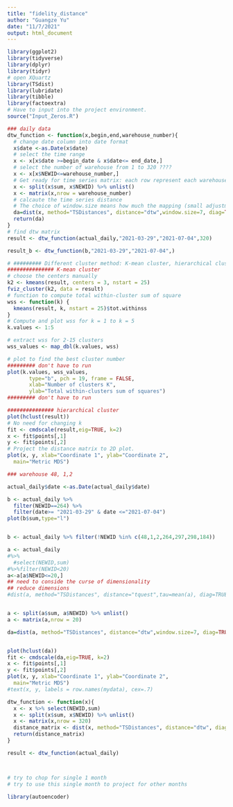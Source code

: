 ```yaml
---
title: "fidelity_distance"
author: "Guangze Yu"
date: "11/7/2021"
output: html_document
---
```


```r
library(ggplot2)
library(tidyverse)
library(dplyr)
library(tidyr)
# open XQuartz
library(TSdist)
library(lubridate)
library(tibble)
library(factoextra)
# Have to input into the project environment.
source("Input_Zeros.R")
```


```r
### daily data
dtw_function <- function(x,begin,end,warehouse_number){
  # change date column into date format
  x$date <-as.Date(x$date)
  # select the time range
  x <- x[x$date >=begin_date & x$date<= end_date,]
  # select the number of warehouse from 1 to 320 ????
  x <- x[x$NEWID<=warehouse_number,]
  # Get ready for time series matrix: each row represent each warehouse, each column represnts one time spot
  x <- split(x$sum, x$NEWID) %>% unlist()
  x <- matrix(x,nrow = warehouse_number)
  # calcaute the time series distance 
  # The choice of window.size means how much the mapping (small adjustment?)
  da=dist(x, method="TSDistances", distance="dtw",window.size=7, diag=TRUE, upper=TRUE)
  return(da)
}
# find dtw matrix
result <- dtw_function(actual_daily,"2021-03-29","2021-07-04",320)

result_b <- dtw_function(b,"2021-03-29","2021-07-04",)

# ######### Different cluster method: K-mean cluster, hierarchical cluster
############### K-mean cluster
# choose the centers manually
k2 <- kmeans(result, centers = 3, nstart = 25)
fviz_cluster(k2, data = result)
# function to compute total within-cluster sum of square 
wss <- function(k) {
  kmeans(result, k, nstart = 25)$tot.withinss
}
# Compute and plot wss for k = 1 to k = 5
k.values <- 1:5

# extract wss for 2-15 clusters
wss_values <- map_dbl(k.values, wss)

# plot to find the best cluster number 
######### don't have to run
plot(k.values, wss_values,
       type="b", pch = 19, frame = FALSE, 
       xlab="Number of clusters K",
       ylab="Total within-clusters sum of squares")
######### don't have to run

############### hierarchical cluster
plot(hclust(result))
# No need for changing k
fit <- cmdscale(result,eig=TRUE, k=2)
x <- fit$points[,1]
y <- fit$points[,2]
# Project the distance matrix to 2D plot. 
plot(x, y, xlab="Coordinate 1", ylab="Coordinate 2",
  main="Metric MDS")

### warehouse 48, 1,2 

actual_daily$date <-as.Date(actual_daily$date)

b <- actual_daily %>% 
  filter(NEWID==264) %>%
  filter(date>= "2021-03-29" & date <="2021-07-04")
plot(b$sum,type="l")


b <- actual_daily %>% filter(!NEWID %in% c(48,1,2,264,297,298,184))
```


```r
a <- actual_daily 
#%>%
  #select(NEWID,sum) 
#%>%filter(NEWID<20)
a<-a[a$NEWID<=20,]
## need to conside the curse of dimensionality 
## reduce dimensions
#dist(a, method="TSDistances", distance="tquest",tau=mean(a), diag=TRUE, upper=TRUE)


a <- split(a$sum, a$NEWID) %>% unlist()
a <- matrix(a,nrow = 20)

da=dist(a, method="TSDistances", distance="dtw",window.size=7, diag=TRUE, upper=TRUE)


plot(hclust(da))
fit <- cmdscale(da,eig=TRUE, k=2)
x <- fit$points[,1]
y <- fit$points[,2]
plot(x, y, xlab="Coordinate 1", ylab="Coordinate 2",
  main="Metric MDS")
#text(x, y, labels = row.names(mydata), cex=.7)

dtw_function <- function(x){
  x <- x %>% select(NEWID,sum)
  x <- split(x$sum, x$NEWID) %>% unlist()
  x <- matrix(x,nrow = 320)
  distance_matrix <- dist(x, method="TSDistances", distance="dtw", diag=TRUE, upper=TRUE,window.size=7)
  return(distance_matrix)
}

result <- dtw_function(actual_daily)



# try to chop for single 1 month
# try to use this single month to project for other months
```


```r
library(autoencoder)
```


